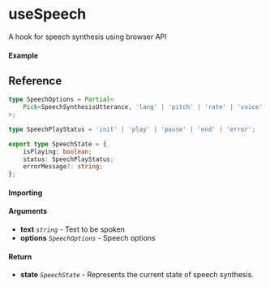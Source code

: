 
<Meta title="Navigator/useSpeech" component={Example} />

# useSpeech

A hook for speech synthesis using browser API

#### Example

<Canvas>
	<Story story={Example} inline />
</Canvas>

## Reference

```ts
type SpeechOptions = Partial<
	Pick<SpeechSynthesisUtterance, 'lang' | 'pitch' | 'rate' | 'voice' | 'volume'>
>;

type SpeechPlayStatus = 'init' | 'play' | 'pause' | 'end' | 'error';

export type SpeechState = {
	isPlaying: boolean;
	status: SpeechPlayStatus;
	errorMessage?: string;
};
```

#### Importing

<ImportPath />

#### Arguments

- **text** _`string`_ - Text to be spoken
- **options** _`SpeechOptions`_ - Speech options

#### Return

- **state** _`SpeechState`_ - Represents the current state of speech synthesis.
